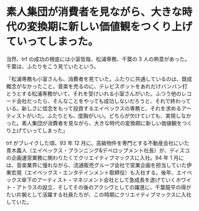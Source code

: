 # 素人集団が消費者を見ながら、大きな時代の変換期に新しい価値観をつくり上げていってしまった。

当然、trf の成功の根底には小室哲哉、松浦専務、千葉の 3 人の熱意があった。千葉は、ふたりをこう見ていたという。

「松浦専務も小室さんも、消費者を見ていた。ふたりに共通しているのは、既成概念がなかったこと。音楽を売るのに、テレビスポットをあれだけバンバン打とうとする松浦専務がいて、それを受けいれる小室さんがいた。ふつう他のレコード会社だったら、そんなことをやっても成功しないだろうと、それで終わっている。新しさに信念をもって投資するエイベックスの専務と、それを求めるアーティストがいた。ふたりとも、度胸がいい。どちらが欠けていても、実現しなかった。素人集団が消費者を見ながら、大きな時代の変換期に新しい価値観をつくり上げていってしまった」

trf がブレイクした頃、93 年 12 月に、高級物件を専門とする不動産会社にいた青木義人（エイベックス・プランニング&デベロップメント社長）が、ディスコの企画運営業務に関わりたくてクリエイティブマックスに入社。94 年 1 月には、音楽業界に憧れながら、流通販売グループ会社で営業企画を担当していた伊東宏晃（エイベックス・エンタテインメント取締役）も入社する。後年、エイベックス傘下のアーティスト・マネジメント会社として急成長を遂げていくホワイト・アトラスの設立、そしてその後のアクシヴとしての躍進に、千葉龍平の得がたい片腕として活躍する社員たちが、この時期にクリエイティブマックスに入社していた。
